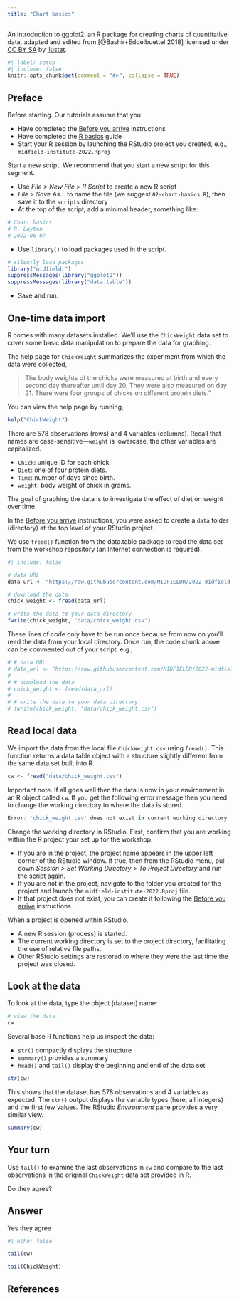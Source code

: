 ```yaml
---
title: "Chart basics"
---
```


An introduction to ggplot2, an R package for creating charts of quantitative data, adapted and edited from [@Bashir+Eddelbuettel:2018] licensed under [CC BY SA](https://creativecommons.org/licenses/by-sa/2.0/legalcode) by [ilustat](https://ilustat.com/post/writing-real-life-motivated-r-guides/).

```r
#| label: setup
#| include: false
knitr::opts_chunk$set(comment = "#>", collapse = TRUE)
```


## Preface

[Before starting.]{.important} Our tutorials assume that you

- Have completed the [Before you arrive](before-you-arrive.html) instructions
- Have completed the [R basics](r-basics.html) guide 
- Start your R session by launching the RStudio project you created, e.g., `midfield-institute-2022.Rproj`


[Start a new script.]{.important} We recommend that you start a new script for this segment. 

- Use *File &gt; New File &gt; R Script* to create a new R script
- *File &gt; Save As...* to name the file (we suggest `02-chart-basics.R`), then save it to the `scripts` directory 
- At the top of the script, add a minimal header, something like: 

```r
# Chart basics
# R. Layton 
# 2022-06-07 
```

- Use `library()` to load packages used in the script. 

```r
# silently load packages
library("midfieldr")
suppressMessages(library("ggplot2"))
suppressMessages(library("data.table"))
```

- Save and run. 

## One-time data import 

R comes with many datasets installed. We'll use the `ChickWeight` data set to cover some basic data manipulation to prepare the data for graphing. 

The help page for `ChickWeight` summarizes the experiment from which the data were collected,  

> The body weights of the chicks were measured at birth and every second day thereafter until day 20. They were also measured on day 21. There were four groups of chicks on different protein diets.” 

You can view the help page by running,  

``` r
help("ChickWeight")
```

There are 578 observations (rows) and 4 variables (columns). Recall that names are case-sensitive---`weight` is lowercase, the other variables are capitalized. 

- `Chick`: unique ID for each chick.
- `Diet`: one of four protein diets.
- `Time`: number of days since birth.
- `weight`: body weight of chick in grams.

The goal of graphing the data is to investigate the effect of diet on weight over time.

In the [Before you arrive](before-you-arrive.html) instructions, you were asked to create a `data` folder (directory) at the top level of your RStudio project. 

We use `fread()` function from the data.table package to read the data set from the workshop repository (an Internet connection is required). 

```r
#| include: false

# data URL
data_url <- "https://raw.githubusercontent.com/MIDFIELDR/2022-midfield-institute/main/data/chick_weight.csv"

# download the data
chick_weight <- fread(data_url)

# write the data to your data directory
fwrite(chick_weight, "data/chick_weight.csv")
```

These lines of code only have to be run once because from now on you'll read the data from your local directory. Once run, the code chunk above can be commented out of your script, e.g.,  

```r
# # data URL
# data_url <- "https://raw.githubusercontent.com/MIDFIELDR/2022-midfield-institute/main/data/chick_weight.csv"
# 
# # download the data
# chick_weight <- fread(data_url)
# 
# # write the data to your data directory
# fwrite(chick_weight, "data/chick_weight.csv")
```

## Read local data

We import the data from the local file  `ChickWeight.csv` using `fread()`. This function returns a data.table object with a structure slightly different from the same data set built into R. 

```r
cw <- fread("data/chick_weight.csv")
```

[Important note.]{.important} If all goes well then the data is now in your environment in an R object called `cw`. If you get the following error message then you need to change the working directory to where the data is stored.

```r
Error: 'chick_weight.csv' does not exist in current working directory ...
```

[Change the working directory in RStudio.]{.important} First, confirm that you are working within the R project your set up for the workshop. 

- If you are in the project, the project name appears in the upper left corner of the RStudio window. If true, then from the RStudio menu, pull down *Session &gt; Set Working Directory &gt; To Project Directory* and run the script again. 
- If you are not in the project, navigate to the folder you created for the project and launch the `midfield-institute-2022.Rproj` file.  
- If that project does not exist, you can create it following the [Before you arrive](before-you-arrive.html) instructions. 

When a project is opened within RStudio,

- A new R session (process) is started.
- The current working directory is set to the project directory, facilitating the use of relative file paths. 
- Other RStudio settings are restored to where they were the last time the project was closed.

## Look at the data

To look at the data, type the object (dataset) name:

```r
# view the data
cw
```

Several base R functions help us inspect the data: 

- `str()` compactly displays the structure
- `summary()` provides a summary
- `head()` and `tail()` display the beginning and end of the data set

```r
str(cw)
```

This shows that the dataset has 578 observations and 4 variables as expected. The `str()` output displays the variable types (here, all integers) and the first few values. The RStudio *Environment* pane provides a very similar view.

```r
summary(cw)
```


::: panel-tabset
## Your turn

Use `tail()` to examine the last observations in `cw` and compare to the last observations in the original `ChickWeight` data set provided in R. 

Do they agree?


## Answer

Yes they agree

```r
#| echo: false

tail(cw)

tail(ChickWeight)
```
:::




## References
